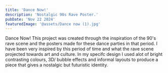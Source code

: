 ```yaml
---
title: 'Dance Now!'
description: 'Nostalgic 90s Rave Poster.'
pubDate: 'Nov 22 2024'
featuredImage: '@assets/Dance now (1).jpg'
---
```



<ProjectImage path={image1} alt="###"/>

<ProjectImage path={image2} alt="###"/>

Dance Now!
This project was created through the inspiration of the 90's rave scene and the posters made for these dance parties in that period. I have been very inspired by this period of time and what the rave scene projected towards art and culture. In my specifc design I used alot of bright contrasting colours, 3D/ bubble effects and informal layouts to produce a piece that gives a nostalgic but futuristic identity. 
